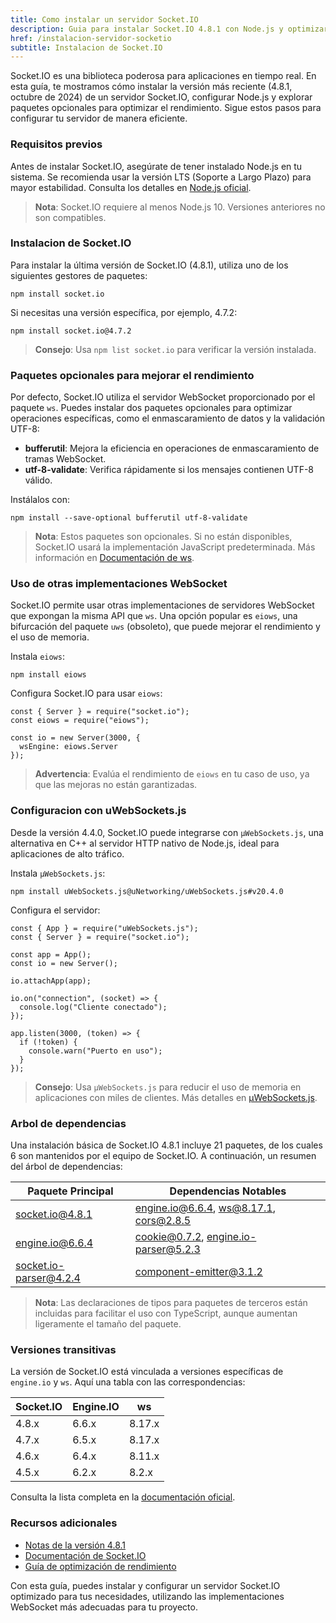 ```yaml
---
title: Como instalar un servidor Socket.IO
description: Guia para instalar Socket.IO 4.8.1 con Node.js y optimizar su configuracion
href: /instalacion-servidor-socketio
subtitle: Instalacion de Socket.IO
---
```


Socket.IO es una biblioteca poderosa para aplicaciones en tiempo real. En esta guía, te mostramos cómo instalar la versión más reciente (4.8.1, octubre de 2024) de un servidor Socket.IO, configurar Node.js y explorar paquetes opcionales para optimizar el rendimiento. Sigue estos pasos para configurar tu servidor de manera eficiente.

### Requisitos previos

Antes de instalar Socket.IO, asegúrate de tener instalado Node.js en tu sistema. Se recomienda usar la versión LTS (Soporte a Largo Plazo) para mayor estabilidad. Consulta los detalles en [Node.js oficial](https://nodejs.org/es/).

> **Nota**: Socket.IO requiere al menos Node.js 10. Versiones anteriores no son compatibles.

### Instalacion de Socket.IO

Para instalar la última versión de Socket.IO (4.8.1), utiliza uno de los siguientes gestores de paquetes:

```go:bash
npm install socket.io
```

Si necesitas una versión específica, por ejemplo, 4.7.2:

```go:bash
npm install socket.io@4.7.2
```

> **Consejo**: Usa `npm list socket.io` para verificar la versión instalada.

### Paquetes opcionales para mejorar el rendimiento

Por defecto, Socket.IO utiliza el servidor WebSocket proporcionado por el paquete `ws`. Puedes instalar dos paquetes opcionales para optimizar operaciones específicas, como el enmascaramiento de datos y la validación UTF-8:

- **bufferutil**: Mejora la eficiencia en operaciones de enmascaramiento de tramas WebSocket.
- **utf-8-validate**: Verifica rápidamente si los mensajes contienen UTF-8 válido.

Instálalos con:

```go:bash
npm install --save-optional bufferutil utf-8-validate
```

> **Nota**: Estos paquetes son opcionales. Si no están disponibles, Socket.IO usará la implementación JavaScript predeterminada. Más información en [Documentación de ws](https://github.com/websockets/ws).

### Uso de otras implementaciones WebSocket

Socket.IO permite usar otras implementaciones de servidores WebSocket que expongan la misma API que `ws`. Una opción popular es `eiows`, una bifurcación del paquete `uws` (obsoleto), que puede mejorar el rendimiento y el uso de memoria.

Instala `eiows`:

```go:bash
npm install eiows
```

Configura Socket.IO para usar `eiows`:

```go:js
const { Server } = require("socket.io");
const eiows = require("eiows");

const io = new Server(3000, {
  wsEngine: eiows.Server
});
```

> **Advertencia**: Evalúa el rendimiento de `eiows` en tu caso de uso, ya que las mejoras no están garantizadas.

### Configuracion con uWebSockets.js

Desde la versión 4.4.0, Socket.IO puede integrarse con `µWebSockets.js`, una alternativa en C++ al servidor HTTP nativo de Node.js, ideal para aplicaciones de alto tráfico.

Instala `µWebSockets.js`:

```go:bash
npm install uWebSockets.js@uNetworking/uWebSockets.js#v20.4.0
```

Configura el servidor:

```go:js
const { App } = require("uWebSockets.js");
const { Server } = require("socket.io");

const app = App();
const io = new Server();

io.attachApp(app);

io.on("connection", (socket) => {
  console.log("Cliente conectado");
});

app.listen(3000, (token) => {
  if (!token) {
    console.warn("Puerto en uso");
  }
});
```

> **Consejo**: Usa `µWebSockets.js` para reducir el uso de memoria en aplicaciones con miles de clientes. Más detalles en [µWebSockets.js](https://github.com/uWebSockets/uWebSockets.js).

### Arbol de dependencias

Una instalación básica de Socket.IO 4.8.1 incluye 21 paquetes, de los cuales 6 son mantenidos por el equipo de Socket.IO. A continuación, un resumen del árbol de dependencias:

| Paquete Principal      | Dependencias Notables                  |
| ---------------------- | -------------------------------------- |
| socket.io@4.8.1        | engine.io@6.6.4, ws@8.17.1, cors@2.8.5 |
| engine.io@6.6.4        | cookie@0.7.2, engine.io-parser@5.2.3   |
| socket.io-parser@4.2.4 | component-emitter@3.1.2                |

> **Nota**: Las declaraciones de tipos para paquetes de terceros están incluidas para facilitar el uso con TypeScript, aunque aumentan ligeramente el tamaño del paquete.

### Versiones transitivas

La versión de Socket.IO está vinculada a versiones específicas de `engine.io` y `ws`. Aquí una tabla con las correspondencias:

| Socket.IO | Engine.IO | ws     |
| --------- | --------- | ------ |
| 4.8.x     | 6.6.x     | 8.17.x |
| 4.7.x     | 6.5.x     | 8.17.x |
| 4.6.x     | 6.4.x     | 8.11.x |
| 4.5.x     | 6.2.x     | 8.2.x  |

Consulta la lista completa en la [documentación oficial](https://socket.io/docs/v4/).

### Recursos adicionales

- [Notas de la versión 4.8.1](https://github.com/socketio/socket.io/releases/tag/4.8.1)
- [Documentación de Socket.IO](https://socket.io/docs/v4/)
- [Guía de optimización de rendimiento](https://socket.io/docs/v4/performance-tuning/)

Con esta guía, puedes instalar y configurar un servidor Socket.IO optimizado para tus necesidades, utilizando las implementaciones WebSocket más adecuadas para tu proyecto.
